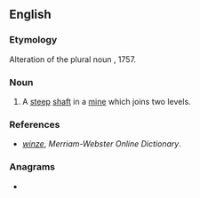 ==English==

===Etymology===
Alteration of the plural noun {{m|en|winds}}, 1757.

===Noun===
{{en-noun}}

# A [[steep]] [[shaft]] in a [[mine]] which joins two levels.

===References===
* ''[http://www.merriam-webster.com/dictionary/winze winze]'', ''Merriam-Webster Online Dictionary''.

===Anagrams===
* {{anagrams|en|a=einwz|wizen}}